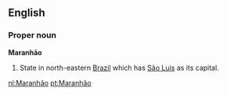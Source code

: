 ==English==

===Proper noun===
'''Maranhão'''

#State in north-eastern [[Brazil]] which has [[São Luis]] as its capital.

[[nl:Maranhão]]
[[pt:Maranhão]]